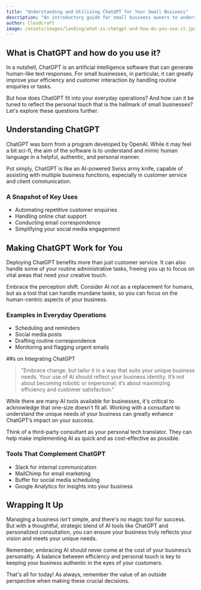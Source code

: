 ```yaml
---
title: "Understanding and Utilizing ChatGPT for Your Small Business"
description: "An introductory guide for small business owners to understand and leverage the power of ChatGPT, both in customer interaction and day-to-day operations."
author: Cloudcraft
image: /assets/images/landing/what-is-chatgpt-and-how-do-you-use-it.jpg
---
```


## What is ChatGPT and how do you use it?

In a nutshell, ChatGPT is an artificial intelligence software that can generate human-like text responses. For small businesses, in particular, it can greatly improve your efficiency and customer interaction by handling routine enquiries or tasks.

But how does ChatGPT fit into your everyday operations? And how can it be tuned to reflect the personal touch that is the hallmark of small businesses? Let's explore these questions further.

<ServicesBlurb />

## Understanding ChatGPT

ChatGPT was born from a program developed by OpenAI. While it may feel a bit sci-fi, the aim of the software is to understand and mimic human language in a helpful, authentic, and personal manner.

Put simply, ChatGPT is like an AI-powered Swiss army knife, capable of assisting with multiple business functions, especially in customer service and client communication.

### A Snapshot of Key Uses

 * Automating repetitive customer enquiries
 * Handling online chat support
 * Conducting email correspondence
 * Simplifying your social media engagement

## Making ChatGPT Work for You

Deploying ChatGPT benefits more than just customer service. It can also handle some of your routine administrative tasks, freeing you up to focus on vital areas that need your creative touch.

Embrace the perception shift. Consider AI not as a replacement for humans, but as a tool that can handle mundane tasks, so you can focus on the human-centric aspects of your business.

### Examples in Everyday Operations

 * Scheduling and reminders
 * Social media posts
 * Drafting routine correspondence
 * Monitoring and flagging urgent emails

<GetStartedBlurb />

##s on Integrating ChatGPT 

<blockquote>
"Embrace change, but tailor it in a way that suits your unique business needs. Your use of AI should reflect your business identity. It’s not about becoming robotic or impersonal; it’s about maximizing efficiency and customer satisfaction."
</blockquote>

While there are many AI tools available for businesses, it's critical to acknowledge that one-size doesn't fit all. Working with a consultant to understand the unique needs of your business can greatly enhance ChatGPT’s impact on your success.

Think of a third-party consultant as your personal tech translator. They can help make implementing AI as quick and as cost-effective as possible. 

### Tools That Complement ChatGPT

 * Slack for internal communication 
 * MailChimp for email marketing 
 * Buffer for social media scheduling 
 * Google Analytics for insights into your business 

## Wrapping It Up

Managing a business isn't simple, and there's no magic tool for success. But with a thoughtful, strategic blend of AI tools like ChatGPT and personalized consultation, you can ensure your business truly reflects your vision and meets your unique needs.

Remember, embracing AI should never come at the cost of your business’s personality. A balance between efficiency and personal touch is key to keeping your business authentic in the eyes of your customers. 

That's all for today! As always, remember the value of an outside perspective when making these crucial decisions.